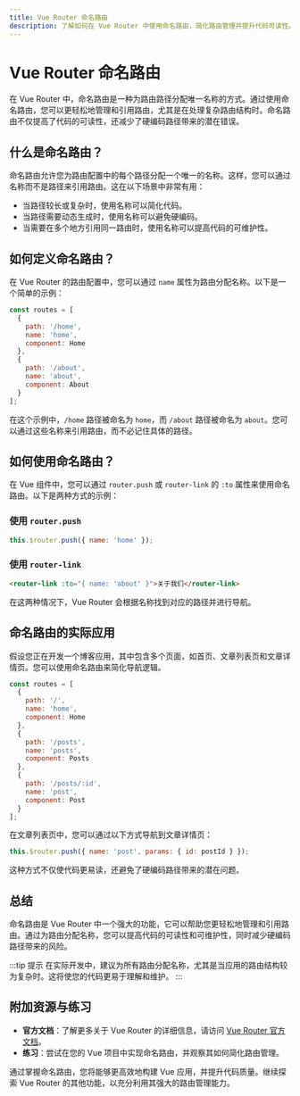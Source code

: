 ```yaml
---
title: Vue Router 命名路由
description: 了解如何在 Vue Router 中使用命名路由，简化路由管理并提升代码可读性。
---
```


# Vue Router 命名路由

在 Vue Router 中，命名路由是一种为路由路径分配唯一名称的方式。通过使用命名路由，您可以更轻松地管理和引用路由，尤其是在处理复杂路由结构时。命名路由不仅提高了代码的可读性，还减少了硬编码路径带来的潜在错误。

## 什么是命名路由？

命名路由允许您为路由配置中的每个路径分配一个唯一的名称。这样，您可以通过名称而不是路径来引用路由。这在以下场景中非常有用：

- 当路径较长或复杂时，使用名称可以简化代码。
- 当路径需要动态生成时，使用名称可以避免硬编码。
- 当需要在多个地方引用同一路由时，使用名称可以提高代码的可维护性。

## 如何定义命名路由？

在 Vue Router 的路由配置中，您可以通过 `name` 属性为路由分配名称。以下是一个简单的示例：

```javascript
const routes = [
  {
    path: '/home',
    name: 'home',
    component: Home
  },
  {
    path: '/about',
    name: 'about',
    component: About
  }
];
```

在这个示例中，`/home` 路径被命名为 `home`，而 `/about` 路径被命名为 `about`。您可以通过这些名称来引用路由，而不必记住具体的路径。

## 如何使用命名路由？

在 Vue 组件中，您可以通过 `router.push` 或 `router-link` 的 `:to` 属性来使用命名路由。以下是两种方式的示例：

### 使用 `router.push`

```javascript
this.$router.push({ name: 'home' });
```

### 使用 `router-link`

```html
<router-link :to="{ name: 'about' }">关于我们</router-link>
```

在这两种情况下，Vue Router 会根据名称找到对应的路径并进行导航。

## 命名路由的实际应用

假设您正在开发一个博客应用，其中包含多个页面，如首页、文章列表页和文章详情页。您可以使用命名路由来简化导航逻辑。

```javascript
const routes = [
  {
    path: '/',
    name: 'home',
    component: Home
  },
  {
    path: '/posts',
    name: 'posts',
    component: Posts
  },
  {
    path: '/posts/:id',
    name: 'post',
    component: Post
  }
];
```

在文章列表页中，您可以通过以下方式导航到文章详情页：

```javascript
this.$router.push({ name: 'post', params: { id: postId } });
```

这种方式不仅使代码更易读，还避免了硬编码路径带来的潜在问题。

## 总结

命名路由是 Vue Router 中一个强大的功能，它可以帮助您更轻松地管理和引用路由。通过为路由分配名称，您可以提高代码的可读性和可维护性，同时减少硬编码路径带来的风险。

:::tip 提示
在实际开发中，建议为所有路由分配名称，尤其是当应用的路由结构较为复杂时。这将使您的代码更易于理解和维护。
:::

## 附加资源与练习

- **官方文档**：了解更多关于 Vue Router 的详细信息，请访问 [Vue Router 官方文档](https://router.vuejs.org/)。
- **练习**：尝试在您的 Vue 项目中实现命名路由，并观察其如何简化路由管理。

通过掌握命名路由，您将能够更高效地构建 Vue 应用，并提升代码质量。继续探索 Vue Router 的其他功能，以充分利用其强大的路由管理能力。